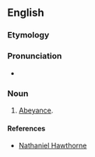 ==English==

===Etymology===
{{suffix|abeyance|y}}

===Pronunciation===
* {{a|US}} {{IPA|/əˈbeɪ.ənt.si/}}

===Noun===
{{en-noun|abeyancies}}

# {{context|rare|lang=en}} [[abeyance|Abeyance]].

====References====
* [[w:Nathaniel Hawthorne|Nathaniel Hawthorne]]